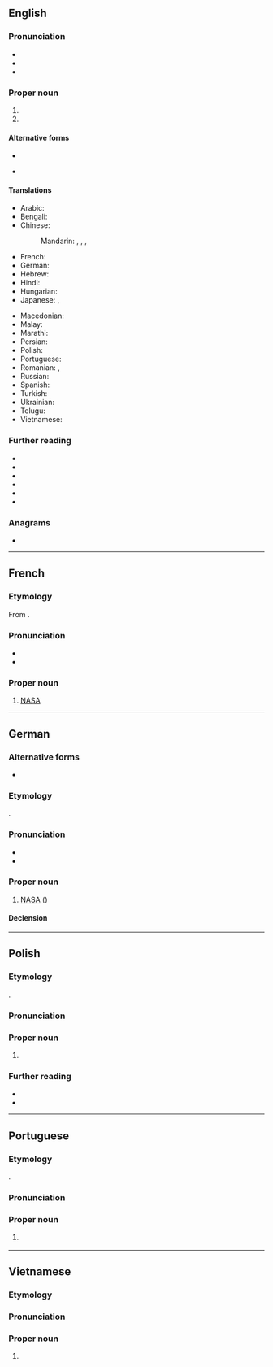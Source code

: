 {{also|nasa|Nasa|naša|nãsã|näsa|nașă}}
==English==

===Pronunciation===
* {{IPA|en|/ˈnæsə/}}
* {{audio|en|LL-Q1860 (eng)-Vealhurl-NASA.wav|Audio (Southern England)}}
* {{rhymes|en|æsə|s=2}}

===Proper noun===
{{en-proper noun}}

# {{acronym of|en|{{w|National Aeronautics and Space Administration}}}}
# {{acronym of|en|{{w|National Auto Sport Association}}}}

====Alternative forms====
* {{alter|en|N.A.S.A.}}
* {{sense|space agency}} {{alter|en|Nasa||British, Australian, New Zealand English variant}}

====Translations====
{{trans-top|National Aeronautics and Space Administration}}
* Arabic: {{t|ar|نَاسَا|f}}
* Bengali: {{t|bn|নাসা}}
* Chinese:
*: Mandarin: {{t|cmn|國家航空航天局|sc=Hani}}, {{t|cmn|国家航空航天局|tr=Guójiā Hángkōng Hángtiānjú|sc=Hani}}, {{qualifier|Taiwan}} {{t|cmn|國家航空暨太空總署|sc=Hani}}, {{t|cmn|国家航空暨太空总署|tr=Guójiā Hángkōng jì Tàikōng Zǒngshǔ|sc=Hani}}
* French: {{t+|fr|NASA|f}}
* German: {{t+|de|NASA|f}}
* Hebrew: {{t|he|אס״א}}
* Hindi: {{t+|hi|नासा}}
* Hungarian: {{t+|hu|NASA}}
* Japanese: {{t|ja|米航空宇宙局|tr=べいこうくううちゅうきょく, Bei Kōkū Uchūkyoku}}, {{t|ja|アメリカ航空宇宙局|tr=あめりかこうくううちゅうきょく, Amerika Kōkū Uchūkyoku}}
{{trans-mid}}
* Macedonian: {{t|mk|НАСА|f}}
* Malay: {{t|ms|Pentadbiran Aeronautik dan Angkasa Lepas Kebangsaan Amerika}}
* Marathi: {{t|mr|नासा}}
* Persian: {{t|fa|ناسا|tr=nâsâ}}
* Polish: {{t+|pl|NASA|f}}
* Portuguese: {{t+|pt|NASA|f}}
* Romanian: {{t+|ro|NASA|f}}, {{t|ro|Asociația Americană de Aeronautică și Spațiu|f}}
* Russian: {{t+|ru|НА́СА|f|n}}
* Spanish: {{t+|es|NASA|f}}
* Turkish: {{t+|tr|NASA}}
* Ukrainian: {{t|uk|НАСА|f|n}}
* Telugu: {{t|te|నాసా}}
* Vietnamese: {{t+|vi|NASA}}
{{trans-bottom}}

===Further reading===
* {{R:OneLook}}
* {{R:MWO}}
* {{R:Collins}}
* {{R:Macmillan}}
* {{R:Cambridge}}
* {{R:Britannica Dictionary}}

===Anagrams===
* {{anagrams|en|a=aans|ANAs|Naas|Saan|anas|ansa}}

{{cln|en|acronyms}}
{{C|en|Organizations}}

----

==French==

===Etymology===
From {{bor|fr|en|NASA}}.

===Pronunciation===
* {{fr-IPA}}
* {{rhymes|fr|za|s=2}}

===Proper noun===
{{fr-proper noun|f}}

# [[#English|NASA]] 

----

==German==

===Alternative forms===
* {{alter|de|Nasa}}

===Etymology===
{{bor+|de|en|NASA}}.

===Pronunciation===
* {{IPA|de|/ˈnaːza/}}
* {{audio|de|De-NASA.ogg|Audio}}

===Proper noun===
{{rfc|de|lacks. gen. {{m|de|NASAs}} (even if it would be restricted to title/headlines, it does occur)}}
{{de-proper noun|f}}

# {{lb|de|with definite article}} [[#English|NASA]] ({{abbreviation of|de|[[National Aeronautics and Space Administration]]|nocap=1|nodot=1}})

====Declension====
{{de-ndecl|f.sg}}

----

==Polish==
{{wp|lang=pl}}

===Etymology===
{{obor|pl|en|NASA}}.

===Pronunciation===
{{pl-p|a=LL-Q809 (pol)-Olaf-NASA.wav}}

===Proper noun===
{{pl-proper noun|f|indecl=yes}}

# {{l|en|NASA}}

===Further reading===
* {{R:pl:WSJP}}
* {{R:pl:PWN}}

{{cln|pl|initialisms}}
{{C|pl|Organizations}}

----

==Portuguese==

===Etymology===
{{obor|pt|en|NASA}}.

===Pronunciation===
{{pt-IPA}}

===Proper noun===
{{pt-proper noun|f}}

# {{l|en|NASA}} {{gloss|acronym of [[National Aeronautics and Space Administration]]}}

----

==Vietnamese==

===Etymology===
{{obor|vi|en|NASA}}

===Pronunciation===
{{vi-pron|na-za|na-xa}}

===Proper noun===
{{vi-propn}}

# {{l|en|NASA}} {{gloss|acronym of [[National Aeronautics and Space Administration]]}}